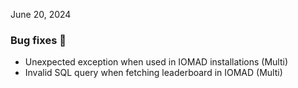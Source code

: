 
<ReleaseDate>June 20, 2024</ReleaseDate>

<h3>Bug fixes 🐛</h3>

- Unexpected exception when used in IOMAD installations (Multi)
- Invalid SQL query when fetching leaderboard in IOMAD (Multi)
